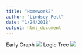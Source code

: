 ```yaml
---
title: "Homework2"
author: "Lindsey Pett"
date: "1/24/2018"
output: html_document
---
```

Early Graph
![](EarlyGraph.jpg)
Logic Tree
![](LogicTree.png)
